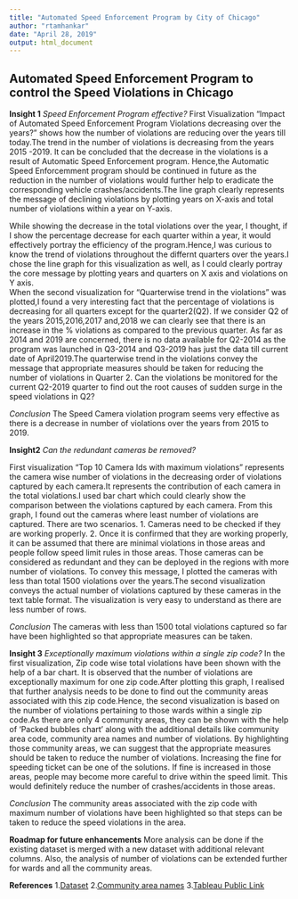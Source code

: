 ```yaml
---
title: "Automated Speed Enforcement Program by City of Chicago"
author: "rtamhankar"
date: "April 28, 2019"
output: html_document
---
```


## Automated Speed Enforcement Program to control the Speed Violations in Chicago


**Insight 1**
*Speed Enforcement Program effective?*
First Visualization "Impact of Automated Speed Enforcement Program Violations decreasing over the years?" shows how the number of violations are reducing over the years till today.The trend in the number of violations is decreasing from the years 2015 -2019. It can be concluded that the decrease in the violations is a result of Automatic Speed Enforcement program. Hence,the Automatic Speed Enforcemment program should be continued in future as the reduction in the number of violations would further help to eradicate the corresponding vehicle crashes/accidents.The line graph clearly represents the message of declining violations by plotting years on X-axis and total number of violations within a year on Y-axis.

While showing the decrease in the total violations over the year, I thought, if I show the percentage decrease for each quarter within a year, it would effectively portray the efficiency of the program.Hence,I was curious to know the trend of violations throughout the differnt quarters over the years.I chose the line graph for this visualization as well, as I could clearly portray the core message by plotting years and quarters on X axis and violations on Y axis.  
When the second visualization for "Quarterwise trend in the violations" was plotted,I found a very interesting fact that the percentage of violations is decreasing for all quarters except for the quarter2(Q2). If we consider Q2 of the years 2015,2016,2017 and,2018 we can clearly see that there is an increase in the % violations as compared to the previous quarter. As far as 2014 and 2019 are concerned, there is no data available for Q2-2014 as the program was launched in Q3-2014 and Q3-2019 has just the data till current date of April2019.The quarterwise trend in the violations convey the message that appropriate measures should be taken for reducing the number of violations in Quarter 2. Can the violations be monitored for the current Q2-2019 quarter to find out the root causes of sudden surge in the speed violations in Q2?  

*Conclusion*
The Speed Camera violation program seems very effective as there is a decrease in number of violations over the years from 2015 to 2019. 


**Insight2**
*Can the redundant cameras be removed?*

First visualization "Top 10 Camera Ids with maximum violations" represents the camera wise number of violations in the decreasing order of violations captured by each camera.It represents the contribution of each camera in the total violations.I used bar chart which could clearly show the comparison between the violations captured by each camera.
From this graph, I found out the cameras where least number of violations are captured. There are two scenarios.
1.	Cameras need to be checked if they are working properly.
2.	Once it is confirmed that they are working properly, it can be assumed that there are minimal violations in those areas and people follow speed limit rules in those areas.
Those cameras can be considered as redundant and they can be deployed in the regions with more number of violations.
To convey this message, I plotted the cameras with less than total 1500 violations over the years.The second visualization conveys the actual number of violations captured by these cameras in the text table format. The visualization is very easy to understand as there are less number of rows.

*Conclusion*
The cameras with less than 1500 total violations captured so far have been highlighted so that appropriate measures can be taken.

**Insight 3** 
*Exceptionally maximum violations within a single zip code?*
In the first visualization, Zip code wise total violations have been shown with the help of a bar chart. It is observed that the number of violations are exceptionally maximum for one zip code.After plotting this graph, I realised that further analysis needs to be done to find out the community areas associated with this zip code.Hence, the second visualization is based on the number of violations pertaining to those wards within a single zip code.As there are only 4 community areas, they can be shown with the help of 'Packed bubbles chart' along with the additional details like community area code, community area names and number of violations.
By highlighting those community areas, we can suggest that the appropriate measures should be taken to reduce the number of violations. Increasing the fine for speeding ticket can be one of the solutions. If fine is increased in those areas, people may become more careful to drive within the speed limit. This would definitely reduce the number of crashes/accidents in those areas.

*Conclusion*
The community areas associated with the zip code with maximum number of violations have been highlighted so that steps can be taken to reduce the speed violations in the area.

**Roadmap for future enhancements**
More analysis can be done if the existing dataset is merged with a new dataset with additional relevant columns. Also, the analysis of number of violations can be extended further for wards and all the community areas.

**References**
1.[Dataset](https://data.cityofchicago.org/Transportation/Speed-Camera-Violations/gncf-3xbx)
2.[Community area names](https://www.chicagotribune.com/chi-community-areas-htmlstory.html)
3.[Tableau Public Link]()



